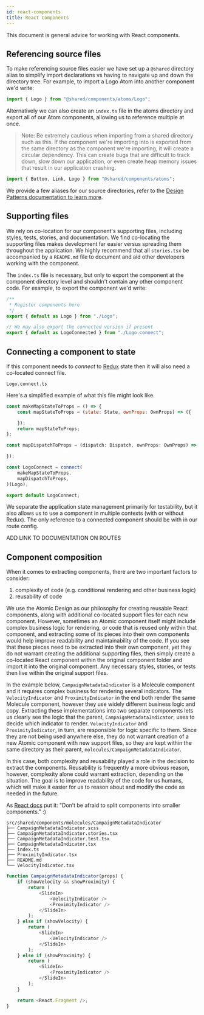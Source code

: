 ```yaml
---
id: react-components
title: React Components
---
```


This document is general advice for working with React components.

## Referencing source files

To make referencing source files easier we have set up a `@shared` directory alias to simplify import declarations vs having to navigate up and down the directory tree. For example, to import a Logo Atom into another component we'd write:

```javascript
import { Logo } from "@shared/components/atoms/Logo";
```

Alternatively we can also create an `index.ts` file in the atoms directory and export all of our Atom components, allowing us to reference multiple at once.

> Note: Be extremely cautious when importing from a shared directory such as this. If the component we're importing into is exported from the same directory as the component we're importing, it will create a circular dependency. This can create bugs that are difficult to track down, slow down our application, or even create heap memory issues that result in our application crashing.

```javascript
import { Button, Link, Logo } from "@shared/components/atoms";
```

We provide a few aliases for our source directories, refer to the [Design Patterns documentation to learn more](/docs/recommendations/design-patterns#source-file-structure-and-aliases).

## Supporting files

We rely on co-location for our component's supporting files, including styles, tests, stories, and documentation. We find co-locating the supporting files makes development far easier versus spreading them throughout the application. We highly recommend that all `stories.tsx` be accompanied by a `README.md` file to document and aid other developers working with the component.

The `index.ts` file is necessary, but only to export the component at the component directory level and shouldn't contain any other component code. For example, to export the component we'd write:

```javascript
/**
 * Register components here
 */
export { default as Logo } from "./Logo";

// We may also export the connected version if present
export { default as LogoConnected } from "./Logo.connect";
```

## Connecting a component to state

If this component needs to _connect_ to [Redux](https://redux.js.org/) state then it will also need a co-located connect file.

```
Logo.connect.ts
```

Here's a simplified example of what this file might look like.

```javascript
const makeMapStateToProps = () => {
    const mapStateToProps = (state: State, ownProps: OwnProps) => ({

    });
    return mapStateToProps;
};

const mapDispatchToProps = (dispatch: Dispatch, ownProps: OwnProps) => {

});

const LogoConnect = connect(
    makeMapStateToProps,
    mapDispatchToProps,
)(Logo);

export default LogoConnect;
```

We separate the application state management primarily for testability, but it also allows us to use a component in multiple contexts (with or without Redux). The only reference to a connected component should be with in our route config.

ADD LINK TO DOCUMENTATION ON ROUTES

## Component composition

When it comes to extracting components, there are two important factors to consider:
1. complexity of code (e.g. conditional rendering and other business logic)
2. reusability of code

We use the Atomic Design as our philosophy for creating reusable React components, along with additional co-located support files for each new component. However, sometimes an Atomic component itself might include complex business logic for rendering, or code that is reused only within that component, and extracting some of its pieces into their own components would help improve readability and maintainability of the code. If you see that these pieces need to be extracted into their own component, yet they do not warrant creating the additional supporting files, then simply create a co-located React component within the original component folder and import it into the original component. Any necessary styles, stories, or tests then live within the original support files.

In the example below, `CampaignMetadataIndicator` is a Molecule component and it requires complex business for rendering several indicators. The `VelocityIndicator` and `ProximityIndicator` in the end both render the same Molecule component, however they use widely different business logic and copy. Extracting these implementations into two separate components lets us clearly see the logic that the parent, `CampaignMetadataIndicator`, uses to decide which indicator to render. `VelocityIndicator` and `ProximityIndicator`, in turn, are responsible for logic specific to them. Since they are not being used anywhere else, they do not warrant creation of a new Atomic component with new support files, so they are kept within the same directory as their parent, `molecules/CampaignMetadataIndicator`.

In this case, both complexity and reusability played a role in the decision to extract the components. Reusability is frequently a more obvious reason, however, complexity alone could warrant extraction, depending on the situation. The goal is to improve readability of the code for us humans, which will make it easier for us to reason about and modify the code as needed in the future.

As [React docs](https://reactjs.org/docs/components-and-props.html#extracting-components) put it: "Don’t be afraid to split components into smaller components." :)

```
src/shared/components/molecules/CampaignMetadataIndicator
├── CampaignMetadataIndicator.scss
├── CampaignMetadataIndicator.stories.tsx
├── CampaignMetadataIndicator.test.tsx
├── CampaignMetadataIndicator.tsx
├── index.ts
├── ProximityIndicator.tsx
├── README.md
└── VelocityIndicator.tsx
```

```javascript
function CampaignMetadataIndicator(props) {
    if (showVelocity && showProximity) {
        return (
            <SlideIn>
                <VelocityIndicator />
                <ProximityIndicator />
            </SlideIn>
        );
    } else if (showVelocity) {
        return (
            <SlideIn>
                <VelocityIndicator />
            </SlideIn>
        );
    } else if (showProximity) {
        return (
            <SlideIn>
                <ProximityIndicator />
            </SlideIn>
        );
    }

    return <React.Fragment />;
}
```
